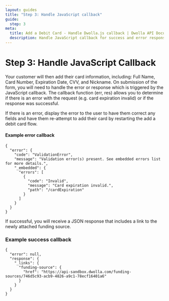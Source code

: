```yaml
---
layout: guides
title: "Step 3: Handle JavaScript callback"
guide:
  step: 3
meta:
  title: Add a Debit Card - Handle Dwolla.js callback | Dwolla API Documentation
  description: Handle JavaScript callback for success and error responses for Dwolla-cards.js, a powerful and secure tool for adding a debit card.
---
```


# Step 3: Handle JavaScript Callback

Your customer will then add their card information, including: Full Name, Card Number, Expiration Date, CVV, and Nickname. On submission of the form, you will need to handle the error or response which is triggered by the JavaScript callback. The callback function (err, res) allows you to determine if there is an error with the request (e.g. card expiration invalid) or if the response was successful.

If there is an error, display the error to the user to have them correct any fields and have them re-attempt to add their card by restarting the add a debit card flow.

#### Example error callback

```
{
  "error": {
    "code": "ValidationError",
    "message": "Validation error(s) present. See embedded errors list for more details.",
    "_embedded": {
      "errors": [
        {
          "code": "Invalid",
          "message": "Card expiration invalid.",
          "path": "/cardExpiration"
        }
      ]
    }
  }
}
```

If successful, you will receive a JSON response that includes a link to the newly attached funding source.

### Example success callback

```
{
  "error": null,
  "response": {
    "_links": {
      "funding-source": {
        "href": "https://api-sandbox.dwolla.com/funding-sources/746d5c93-acb9-4826-a9c1-78ecf16401a6"
      }
    }
  }
}
```
